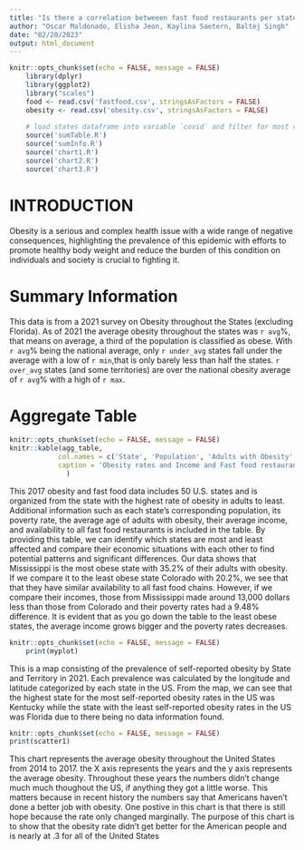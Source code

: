 ```yaml
---
title: "Is there a correlation betweeen fast food restaurants per state and obesity rates?"
author: "Oscar Maldonado, Elisha Jeon, Kaylina Saetern, Baltej Singh"
date: "02/20/2023"
output: html_document
---
```


```r
knitr::opts_chunk$set(echo = FALSE, message = FALSE)
    library(dplyr)
    library(ggplot2)
    library("scales")
    food <- read.csv('fastfood.csv', stringsAsFactors = FALSE)
    obesity <- read.csv('obesity.csv', stringsAsFactors = FALSE)
    
    # load states dataframe into variable `covid` and filter for most recent data
    source('sumTable.R')
    source('sumInfo.R')
    source('chart1.R')
    source('chart2.R')
    source('chart3.R')

```

# INTRODUCTION
Obesity is a serious and complex health issue with a wide range of negative consequences, highlighting the prevalence of this epidemic with efforts to promote healthy body weight and reduce the burden of this condition on individuals and society is crucial to fighting it.

# Summary Information
This data is from a 2021 survey on Obesity throughout the States (excluding Florida). As of 2021
the average obesity throughout the states was `r avg`%, that means on average, a third of the population is
classified as obese. With `r avg`% being the national average, only `r under_avg` states fall under the average with
a low of `r min`,that is only barely less than half the states. `r over_avg` states (and some territories) are over the national obesity average of `r avg`% with a high of `r max`.

# Aggregate Table
```r
knitr::opts_chunk$set(echo = FALSE, message = FALSE)
knitr::kable(agg_table,
            col.names = c('State', 'Population', 'Adults with Obesity', 'Average Age', 'Average Income', ' Fast Food            Restaurants', 'Poverty Rate'),
            caption = 'Obesity rates and Income and Fast food restaurants per 100,000 people'
              )

```
This 2017 obesity and fast food data includes 50 U.S. states and is organized from the state with the highest rate of obesity in adults to least. Additional information such as each state’s corresponding population, its poverty rate, the average age of adults with obesity, their average income, and availability to all fast food restaurants is included in the table. By providing this table, we can identify which states are most and least affected and compare their economic situations with each other to find potential patterns and significant differences. Our data shows that Mississippi is the most obese state with 35.2% of their adults with obesity. If we compare it to the least obese state Colorado with 20.2%, we see that that they have similar availability to all fast food chains. However, if we compare their incomes, those from Mississippi made around 13,000 dollars less than those from Colorado and their poverty rates had a 9.48% difference. It is evident that as you go down the table to the least obese states, the average income grows bigger and the poverty rates decreases.


```r
knitr::opts_chunk$set(echo = FALSE, message = FALSE)
    print(myplot)
```

This is a map consisting of the prevalence of self-reported obesity by State and Territory in 2021. Each prevalence was calculated by the longitude and latitude categorized by each state in the US. From the map, we can see that the highest state for the most self-reported obesity rates in the US was Kentucky while the state with the least self-reported obesity rates in the US was Florida due to there being no data information found.

```r
knitr::opts_chunk$set(echo = FALSE, message = FALSE)
print(scatter1)
```

 This chart represents the average obesity throughout the United States from 2014 to 2017. the X axis represents the years and the y axis represents the average obesity. Throughout these years the numbers didn't change much much thoughout the US, if anything they got a little worse. This matters because in recent history the numbers say that Americans haven't done a better job with obesity. One postive in this chart is that there is still hope because the rate only changed marginally. The purpose of this chart is to show that the obesity rate didn't get better for the American people and is nearly at .3 for all of the United States
